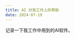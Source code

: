 ```yaml
---
title: AI 对我工作上的帮助
date: 2024-07-19
---
```


 记录一下我工作中用到的AI软件。


<LinkCard
  title="ChatGpt"
  href="https://chatgpt.com/"
  description="老牌影响力最大的AI。"
  target="_blank"
/>

<LinkCard
  title="纳米搜索"
  href="https://n.cn/"
  description="360 AI 搜索。优点：集成众多国产AI集合。"
  target="_blank"
/>

 <LinkCard
  title="Excalidraw"
  href="https://excalidraw.com/"
  description="流程图绘画工具，支持AI一件生成流程图，写文档神器。"
  target="_blank"
/>